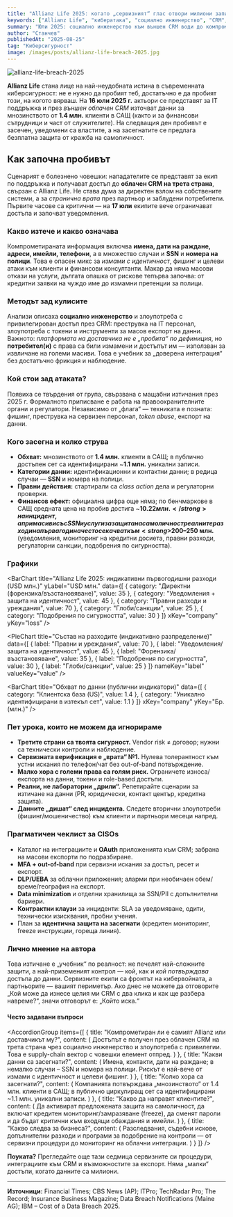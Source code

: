 ```yaml
---
title: "Allianz Life 2025: когато „сервизният“ глас отвори милиони записи"
keywords: ["Allianz Life", "кибератака", "социално инженерство", "CRM", "data breach", "identity theft", "class action", "FBI", "трета страна"]
summary: "Юли 2025: социално инженерство към външен CRM води до компрометирани данни на мнозинството от 1.4 млн. клиенти на Allianz Life в САЩ. Как се случи, какво изтече и какви уроци остават."
author: "Станчев"
publishedAt: "2025-08-25"
tag: "Киберсигурност"
image: /images/posts/allianz-life-breach-2025.jpg
---
```


![allianz-life-breach-2025](/images/posts/allianz-life-breach-2025.jpg)

<strong>Allianz Life</strong> стана лице на най-неудобната истина в съвременната киберсигурност: не е нужно да пробият теб, достатъчно е да пробият този, на когото вярваш. На <strong>16 юли 2025 г.</strong> актьори се представят за IT поддръжка и през <em>външен облачен CRM</em> източват данни за мнозинството от <strong>1.4 млн.</strong> клиенти в САЩ (както и за финансови сътрудници и част от служителите). На следващия ден пробивът е засечен, уведомени са властите, а на засегнатите се предлага безплатна защита от кражба на самоличност.

<Feedback
  title="Важно"
  description="Това не е „техничен трик“, а организационен риск: социално инженерство към доставчик + твърде широк достъп до клиентски данни. Урок №1: доверие ≠ контрол."
/>

<h2 id="nachalo">Как започна пробивът</h2>

Сценарият е болезнено човешки: нападателите се представят за екип по поддръжка и получават достъп до <strong>облачен CRM на трета страна</strong>, свързан с Allianz Life. Не става дума за директен взлом на собствените системи, а за <em>странична врата</em> през партньор и заблудени потребители. Първите часове са критични — на <strong>17 юли</strong> екипите вече ограничават достъпа и започват уведомления.

<h3 id="katastrofa">Какво изтече и какво означава</h3>

Компрометираната информация включва <strong>имена, дати на раждане, адреси, имейли, телефони</strong>, а в множество случаи и <strong>SSN</strong> и <strong>номера на полици</strong>. Това е опасен микс за <em>измами с идентичност</em>, фишинг и целеви атаки към клиенти и финансови консултанти. Макар да няма масови откази на услуги, дългата опашка от рискове тепърва започва: от кредитни заявки на чуждо име до измамни претенции за полици.

<h3 id="plan">Методът зад кулисите</h3>

Анализи описаха <strong>социално инженерство</strong> и злоупотреба с привилегирован достъп през CRM: преструвка на IT персонал, злоупотреба с токени и инструменти за масов експорт на данни. Важното: <em>платформата на доставчика не е „пробита“ по дефиниция</em>, но <strong>потребител(и)</strong> с права са били измамени и достъпът им — използван за извличане на големи масиви. Това е учебник за „доверена интеграция“ без достатъчно фрикция и наблюдение.

<h3 id="ataciya">Кой стои зад атаката?</h3>

Появиха се твърдения от група, свързвана с мащабни изтичания през 2025 г. Формалното приписване е работа на правоохранителните органи и регулатори. Независимо от „флага“ — техниката е позната: фишинг, преструвка на сервизен персонал, <em>token abuse</em>, експорт на данни.

<h3 id="impact-table">Кого засегна и колко струва</h3>

- <strong>Обхват:</strong> мнозинството от <strong>1.4 млн.</strong> клиенти в САЩ; в публично достъпен сет са идентифицирани ~<strong>1.1 млн.</strong> уникални записи.  
- <strong>Категории данни:</strong> идентификационни и контактни данни; в редица случаи — <strong>SSN</strong> и номера на полици.  
- <strong>Правни действия:</strong> стартирали са <em>class action</em> дела и регулаторни проверки.  
- <strong>Финансов ефект:</strong> официална цифра още няма; по бенчмаркове в САЩ средната цена на пробив достига ~<strong>$10.22 млн.</strong> на инцидент, а при масиви със SSN и услуги за защита на самоличност реалните разходи на първа година често се качват към <strong>$200–250 млн.</strong> (уведомления, мониторинг на кредитни досиета, правни разходи, регулаторни санкции, подобрения по сигурността).

<h3 id="charts">Графики</h3>

<BarChart
  title="Allianz Life 2025: индикативни първогодишни разходи (USD млн.)"
  yLabel="USD млн."
  data={[
    { category: "Директни (форензика/възстановяване)", value: 35 },
    { category: "Уведомления + защита на идентичност", value: 45 },
    { category: "Правни разходи и уреждания", value: 70 },
    { category: "Глоби/санкции", value: 25 },
    { category: "Подобрения по сигурността", value: 30 }
  ]}
  xKey="company"
  yKey="loss"
/>

<PieChart
  title="Състав на разходите (индикативно разпределение)"
  data={[
    { label: "Правни и уреждания", value: 70 },
    { label: "Уведомления/защита на идентичност", value: 45 },
    { label: "Форензика/възстановяване", value: 35 },
    { label: "Подобрения по сигурността", value: 30 },
    { label: "Глоби/санкции", value: 25 }
  ]}
  nameKey="label"
  valueKey="value"
/>

<BarChart
  title="Обхват по данни (публични индикатори)"
  data={[
    { category: "Клиентска база (US)", value: 1.4 },
    { category: "Уникално идентифицирани в изтекъл сет", value: 1.1 }
  ]}
  xKey="company"
  yKey="Бр. (млн.)"
/>

<h3 id="uroci">Пет урока, които не можем да игнорираме</h3>

- <strong>Третите страни са твоята сигурност.</strong> Vendor risk ≠ договор; нужни са технически контроли и наблюдение.  
- <strong>Сервизната верификация е „врата“ №1.</strong> Нулева толерантност към устни искания по телефон/чат без out-of-band потвърждение.  
- <strong>Малко хора с големи права са голям риск.</strong> Ограничете износа/експорта на данни, токени и role-based достъпи.  
- <strong>Реални, не лабораторни „дрили“.</strong> Репетирайте сценарии за изтичане на данни (PR, юридически, контакт център, кредитна защита).  
- <strong>Данните „дишат“ след инцидента.</strong> Следете вторични злоупотреби (фишинг/мошеничество) към клиенти и партньори месеци напред.

<h3 id="pragmatic">Прагматичен чеклист за CISOs</h3>

- Каталог на интеграциите и <strong>OAuth</strong> приложенията към CRM; забрана на масови експорти по подразбиране.  
- <strong>MFA + out-of-band</strong> при сервизни искания за достъп, ресет и експорт.  
- <strong>DLP/UEBA</strong> за облачни приложения; аларми при необичаен обем/време/география на експорт.  
- <strong>Data minimization</strong> и отделни хранилища за SSN/PII с допълнителни бариери.  
- <strong>Контрактни клаузи</strong> за инциденти: SLA за уведомяване, одити, технически изисквания, пробни учения.  
- План за <strong>идентична защита на засегнати</strong> (кредитен мониторинг, freeze инструкции, гореща линия).

<h3 id="lichno-mnenie">Лично мнение на автора</h3>

Това изтичане е „учебник“ по реалност: не печелят най-сложните защити, а най-приземеният контрол — кой, как и <em>кой потвърждава</em> достъпа до данни. Сервизните екипи са фронтът на кибервойната, а партньорите — вашият периметър. Ако днес не можете да отговорите „Кой може да изнесе целия ми CRM с два клика и как ще разбера навреме?“, значи отговорът е: „Който иска.“

<h4 id="faq">Често задавани въпроси</h4>

<AccordionGroup
  items={[
    {
      title: "Компрометиран ли е самият Allianz или доставчикът му?",
      content: (
        <Text onBackground="neutral-weak">
          Достъпът е получен през облачен CRM на трета страна чрез социално инженерство и злоупотреба с привилегии. Това е supply-chain вектор с човешки елемент отпред.
        </Text>
      )
    },
    {
      title: "Какви данни са засегнати?",
      content: (
        <Text onBackground="neutral-weak">
          Имена, контакти, дати на раждане; в немалко случаи – SSN и номера на полици. Рискът е най-вече от измами с идентичност и целеви фишинг.
        </Text>
      )
    },
    {
      title: "Колко хора са засегнати?",
      content: (
        <Text onBackground="neutral-weak">
          Компанията потвърждава „мнозинството“ от 1.4 млн. клиенти в САЩ; в публично циркулиращ сет са идентифицирани ~1.1 млн. уникални записи.
        </Text>
      )
    },
    {
      title: "Какво да направят клиентите?",
      content: (
        <Text onBackground="neutral-weak">
          Да активират предложената защита на самоличност, да включат кредитен мониторинг/замразяване (freeze), да сменят пароли и да бъдат критични към входящи обаждания и имейли.
        </Text>
      )
    },
    {
      title: "Какво следва за бизнеса?",
      content: (
        <Text onBackground="neutral-weak">
          Разследвания, съдебни искове, допълнителни разходи и програми за подобрение на контроли — от сервизни процедури до мониторинг на облачни интеграции.
        </Text>
      )
    }
  ]}
/>

<p><strong>Поуката?</strong> Прегледайте още тази седмица сервизните си процедури, интеграциите към CRM и възможностите за експорт. Няма „малки“ достъпи, когато данните са милиони.</p>

<hr />

<strong>Източници:</strong> Financial Times; CBS News (AP); ITPro; TechRadar Pro; The Record; Insurance Business Magazine; Data Breach Notifications (Maine AG); IBM – Cost of a Data Breach 2025.
